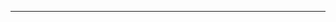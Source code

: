 
<Playground />

<hr
  style={{
    backgroundColor: "#e535ab",
    marginBottom: "1.4rem",
    marginTop: "1.4rem",
    height: 1,
    border: "none"
  }}
/>

<BookBanner />
